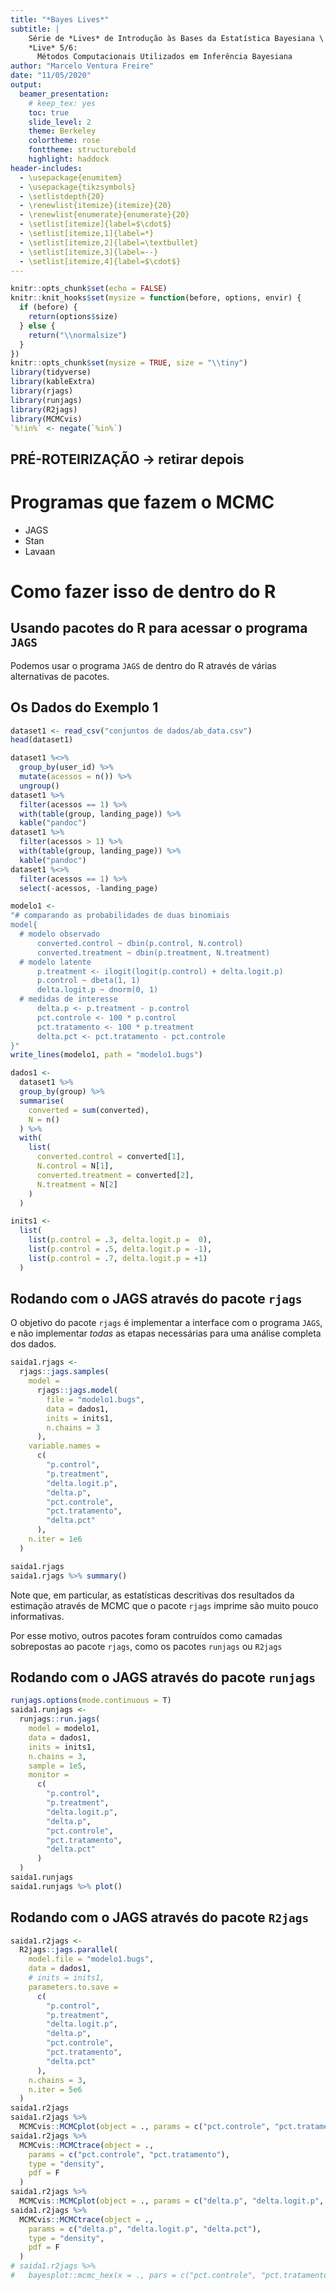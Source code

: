 ```yaml
---
title: "*Bayes Lives*"
subtitle: |
    Série de *Lives* de Introdução às Bases da Estatística Bayesiana \
    *Live* 5/6: 
      Métodos Computacionais Utilizados em Inferência Bayesiana
author: "Marcelo Ventura Freire"
date: "11/05/2020"
output: 
  beamer_presentation:
    # keep_tex: yes
    toc: true
    slide_level: 2
    theme: Berkeley
    colortheme: rose
    fonttheme: structurebold
    highlight: haddock
header-includes:
  - \usepackage{enumitem}
  - \usepackage{tikzsymbols}
  - \setlistdepth{20}
  - \renewlist{itemize}{itemize}{20}
  - \renewlist{enumerate}{enumerate}{20}
  - \setlist[itemize]{label=$\cdot$}
  - \setlist[itemize,1]{label=*}
  - \setlist[itemize,2]{label=\textbullet}
  - \setlist[itemize,3]{label=--}
  - \setlist[itemize,4]{label=$\cdot$}
---
```


```r
knitr::opts_chunk$set(echo = FALSE)
knitr::knit_hooks$set(mysize = function(before, options, envir) {
  if (before) {
    return(options$size)
  } else {
    return("\\normalsize")
  }
})
knitr::opts_chunk$set(mysize = TRUE, size = "\\tiny")
library(tidyverse)
library(kableExtra)
library(rjags)
library(runjags)
library(R2jags)
library(MCMCvis)
`%!in%` <- negate(`%in%`)
```

## **PRÉ-ROTEIRIZAÇÃO** $\longrightarrow$ **retirar depois**

 




# Programas que fazem o MCMC

- JAGS
- Stan
- Lavaan



# Como fazer isso de dentro do R

## Usando pacotes do R para acessar o programa `JAGS`

Podemos usar o programa `JAGS` de dentro do R através de várias alternativas de
pacotes.  

## Os Dados do Exemplo 1

```r
dataset1 <- read_csv("conjuntos de dados/ab_data.csv")
head(dataset1)
```

```r
dataset1 %<>% 
  group_by(user_id) %>% 
  mutate(acessos = n()) %>% 
  ungroup()
dataset1 %>% 
  filter(acessos == 1) %>% 
  with(table(group, landing_page)) %>% 
  kable("pandoc")
dataset1 %>% 
  filter(acessos > 1) %>% 
  with(table(group, landing_page)) %>% 
  kable("pandoc")
dataset1 %<>% 
  filter(acessos == 1) %>% 
  select(-acessos, -landing_page)
```

```r
modelo1 <- 
"# comparando as probabilidades de duas binomiais
model{
  # modelo observado
      converted.control ~ dbin(p.control, N.control)
      converted.treatment ~ dbin(p.treatment, N.treatment)
  # modelo latente
      p.treatment <- ilogit(logit(p.control) + delta.logit.p)
      p.control ~ dbeta(1, 1)
      delta.logit.p ~ dnorm(0, 1)
  # medidas de interesse
      delta.p <- p.treatment - p.control
      pct.controle <- 100 * p.control
      pct.tratamento <- 100 * p.treatment
      delta.pct <- pct.tratamento - pct.controle
}"
write_lines(modelo1, path = "modelo1.bugs")

dados1 <- 
  dataset1 %>% 
  group_by(group) %>% 
  summarise(
    converted = sum(converted),
    N = n()
  ) %>% 
  with(
    list(
      converted.control = converted[1],
      N.control = N[1],
      converted.treatment = converted[2],
      N.treatment = N[2]
    )
  )

inits1 <-
  list(
    list(p.control = .3, delta.logit.p =  0),
    list(p.control = .5, delta.logit.p = -1),
    list(p.control = .7, delta.logit.p = +1)
  )
```

## Rodando com o JAGS através do pacote `rjags`

O objetivo do pacote `rjags` é implementar a interface com o programa `JAGS`, e 
não implementar *todas* as etapas necessárias para uma análise completa dos dados.

```r
saida1.rjags <- 
  rjags::jags.samples(
    model = 
      rjags::jags.model(
        file = "modelo1.bugs", 
        data = dados1, 
        inits = inits1, 
        n.chains = 3
      ),
    variable.names = 
      c(
        "p.control", 
        "p.treatment", 
        "delta.logit.p", 
        "delta.p",
        "pct.controle",
        "pct.tratamento",
        "delta.pct"
      ), 
    n.iter = 1e6
  )

saida1.rjags
saida1.rjags %>% summary()
```

Note que, em particular, as estatísticas descritivas dos resultados da estimação através de MCMC que o pacote `rjags` imprime são muito pouco informativas.

Por esse motivo, outros pacotes foram contruídos como camadas sobrepostas ao pacote
`rjags`, como os pacotes `runjags` ou `R2jags`



## Rodando com o JAGS através do pacote `runjags`

```r
runjags.options(mode.continuous = T)
saida1.runjags <- 
  runjags::run.jags(
    model = modelo1, 
    data = dados1, 
    inits = inits1, 
    n.chains = 3, 
    sample = 1e5,
    monitor =
      c(
        "p.control", 
        "p.treatment", 
        "delta.logit.p", 
        "delta.p",
        "pct.controle",
        "pct.tratamento",
        "delta.pct"
      )
  )
saida1.runjags
saida1.runjags %>% plot()
```


## Rodando com o JAGS através do pacote `R2jags`

```r
saida1.r2jags <- 
  R2jags::jags.parallel(
    model.file = "modelo1.bugs", 
    data = dados1, 
    # inits = inits1,
    parameters.to.save =  
      c(
        "p.control", 
        "p.treatment", 
        "delta.logit.p", 
        "delta.p",
        "pct.controle",
        "pct.tratamento",
        "delta.pct"
      ),
    n.chains = 3, 
    n.iter = 5e6
  )
saida1.r2jags
saida1.r2jags %>% 
  MCMCvis::MCMCplot(object = ., params = c("pct.controle", "pct.tratamento"))
saida1.r2jags %>% 
  MCMCvis::MCMCtrace(object = .,
    params = c("pct.controle", "pct.tratamento"), 
    type = "density", 
    pdf = F
  )
saida1.r2jags %>% 
  MCMCvis::MCMCplot(object = ., params = c("delta.p", "delta.logit.p", "delta.pct"))
saida1.r2jags %>% 
  MCMCvis::MCMCtrace(object = .,
    params = c("delta.p", "delta.logit.p", "delta.pct"), 
    type = "density", 
    pdf = F
  )
# saida1.r2jags %>% 
#   bayesplot::mcmc_hex(x = ., pars = c("pct.controle", "pct.tratamento"))
```

<!-- # rodando com o rstan -->

<!-- ```{r rstan_1} -->

<!-- rstan::stan() -->

<!-- bayesplot::mcmc_hex() -->
<!-- ``` -->

<!-- # rodando com o lavaan -->




